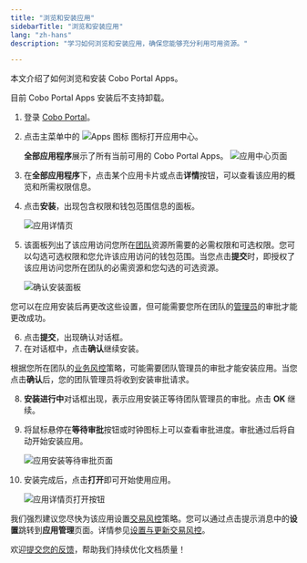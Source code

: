 ```yaml
---
title: "浏览和安装应用"
sidebarTitle: "浏览和安装应用"
lang: "zh-hans"
description: "学习如何浏览和安装应用，确保您能够充分利用可用资源。"

---
```

本文介绍了如何浏览和安装 Cobo Portal Apps。

<Note>目前 Cobo Portal Apps 安装后不支持卸载。</Note>

1. 登录 [Cobo Portal](https://portal.cobo.com/login)。
2. 点击主菜单中的 <img src="/cn/images/portal-apps/icon-apps.svg" className="icon" alt="Apps 图标"></img> 图标打开应用中心。

   **全部应用程序**展示了所有当前可用的 Cobo Portal Apps。
    <img src="/cn/images/portal-apps/apps-overview.png" className="screenshot_full_screen" alt="应用中心页面" />

3. 在**全部应用程序**下，点击某个应用卡片或点击**详情**按钮，可以查看该应用的概览和所需权限信息。
4. 点击**安装**，出现包含权限和钱包范围信息的面板。

    <img src="/cn/images/portal-apps/install.png" className="screenshot_full_screen" alt="应用详情页" />

5. 该面板列出了该应用访问您所在[团队](/cn/portal/organization/introduction)资源所需要的必需权限和可选权限。您可以勾选可选权限和您允许该应用访问的钱包范围。当您点击**提交**时，即授权了该应用访问您所在团队的必需资源和您勾选的可选资源。

    <img src="/cn/images/portal-apps/confirm-install.png" className="screenshot_full_screen" alt="确认安装面板" />

  <Note>您可以在应用安装后再更改这些设置，但可能需要您所在团队的<a href="/cn/portal/organization/roles-and-permissions">管理员</a>的审批才能更改成功。</Note>

6. 点击**提交**，出现确认对话框。
7. 在对话框中，点击**确认**继续安装。

  <Note>根据您所在团队的<a href="/cn/portal/risk-controls/governance-policies">业务风控</a>策略，可能需要团队管理员的审批才能安装应用。当您点击**确认**后，您的团队管理员将收到安装审批请求。</Note>

8. **安装进行中**对话框出现，表示应用安装正等待团队管理员的审批。点击 **OK** 继续。
9. 将鼠标悬停在**等待审批**按钮或时钟图标上可以查看审批进度。审批通过后将自动开始安装应用。 

    <img src="/cn/images/portal-apps/installing.png" className="screenshot_full_screen" alt="应用安装等待审批页面" />

10. 安装完成后，点击**打开**即可开始使用应用。

    <img src="/cn/images/portal-apps/open.png" className="screenshot_full_screen" alt="应用详情页打开按钮" />

  <Note>我们强烈建议您尽快为该应用设置<a href="/cn/portal/risk-controls/tx-policies-overview">交易风控</a>策略。您可以通过点击提示消息中的<b>设置</b>跳转到<b>应用管理</b>页面。详情参见<a href="/cn/apps/transaction-policies">设置与更新交易风控</a>。</Note>


<Tip>欢迎[提交您的反馈](https://forms.zohopublic.com/cobo/form/DocumentFeedbackForm/formperma/QvLOhxJv1_JMsJ-1dleZ8Itb_7rzN-LtgvsDdxosoVI?referrername=manuals)，帮助我们持续优化文档质量！</Tip>